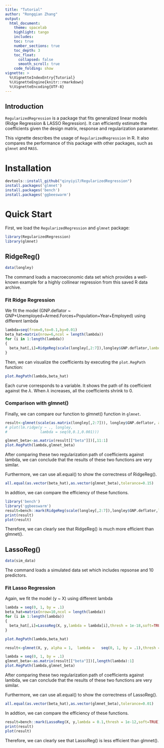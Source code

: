 ```yaml
---
title: "Tutorial"
author: "Rongqian Zhang"
output: 
  html_document:
    theme: spacelab
    highlight: tango
    includes:
    toc: true
    number_sections: true
    toc_depth: 3
    toc_float:
      collapsed: false
      smooth_scroll: true
    code_folding: show
vignette: >
  %\VignetteIndexEntry{Tutorial}
  %\VignetteEngine{knitr::rmarkdown}
  %\VignetteEncoding{UTF-8}
---
```

## Introduction

`RegularizedRegression` is a package that fits generalized linear models (Ridge Regression & LASSO Regression). It can efficiently estimate the  coefficients given the design matrix, response and regularization parameter. 

This vignette describes the usage of `RegularizedRegression` in R. It also compares the performance of this package with other packages, such as `glmnet` and `MASS`.

# Installation

```r
devtools::install_github("qinyiyi7/RegularizedRegression")
install.packages('glmnet')
install.packages('bench')
install.packages('ggbeeswarm')
```

# Quick Start

First, we load the `RegularizedRegression` and `glmnet` package:
```r
library(RegularizedRegression)
library(glmnet)

```

## RidgeReg()

```r
data(longley)
```

The command loads a macroeconomic data set which provides a well-known example for a highly collinear regression from this saved R data archive.

### Fit Ridge Regression

We fit the model (GNP.deflator ~ GNP+Unemployed+Armed.Forces+Population+Year+Employed) using different lambda

```r
lambda=seq(from=0,to=0.1,by=0.01)
beta_hat=matrix(nrow=6,ncol = length(lambda))
for (i in 1:length(lambda))
{
  beta_hat[,i]=RidgeReg(scale(longley[,2:7]),longley$GNP.deflator,lambda = lambda[i])
}
```

Then, we can visualize the coefficients by executing the `plot.RegPath` function:

```r
plot.RegPath(lambda,beta_hat)
```

Each curve corresponds to a variable. It shows the path of its coefficient against the $\lambda$. When $\lambda$ increases, all the coefficients shrink to 0.

### Comparison with glmnet()

Finally, we can compare our function to glmnet() function in `glmnet`.

```r


result<-glmnet(scale(as.matrix(longley[,2:7])), longley$GNP.deflator, alpha = 0,  lambda = seq(0,0.1,0.01),thresh = 1e-100)
# plot(lm.ridge(y ~ ., longley,
#               lambda = seq(0,0.1,0.001)))
```

```r
glmnet_beta<-as.matrix(result[["beta"]])[,11:1]
plot.RegPath(lambda,glmnet_beta)
```

After comparing these two regularization path of coefficients against lambda, we can conclude that the results of these two functions are very similar.

Furthermore, we can use all.equal() to show the correctness of RidgeReg().

```r
all.equal(as.vector(beta_hat),as.vector(glmnet_beta),tolerance=0.15)
```


In addtion, we can compare the efficiency of these functions. 

```r
library('bench')
library('ggbeeswarm')
result=bench::mark(RidgeReg(scale(longley[,2:7]),longley$GNP.deflator,lambda = 0.1),glmnet(scale(as.matrix(longley[,2:7])), longley$GNP.deflator, alpha = 0,  lambda = 0.1,thresh = 1e-100),check=FALSE)
print(result)
plot(result)
```


Therefore, we can clearly see that RidgeReg() is much more efficient than glmnet().

## LassoReg()

```r
data(sim_data)
```

The command loads a simulated data set which includes repsonse and 10 predictors.


### Fit Lasso Regression

Again, we fit the model (y ~ X) using different lambda

```r

lambda = seq(0, 1, by = .1)
beta_hat=matrix(nrow=10,ncol = length(lambda))
for (i in 1:length(lambda))
{
  beta_hat[,i]=LassoReg(X, y,lambda = lambda[i],thresh = 1e-18,soft=TRUE)
}
```


```r
plot.RegPath(lambda,beta_hat)
```

```r
result<-glmnet(X, y, alpha = 1,  lambda =   seq(0, 1, by = .1),thresh = 1e-12)
```


```r
lambda = seq(0, 1, by = .1)
glmnet_beta<-as.matrix(result[["beta"]])[,length(lambda):1]
plot.RegPath(lambda,glmnet_beta)
```

After comparing these two regularization path of coefficients against lambda, we can conclude that the results of these two functions are very similar.

Furthermore, we can use all.equal() to show the correctness of LassoReg().

```r
all.equal(as.vector(beta_hat),as.vector(glmnet_beta),tolerance=0.01)
```

In addtion, we can compare the efficiency of these functions. 

```r

result=bench::mark(LassoReg(X, y,lambda = 0.1,thresh = 1e-12,soft=TRUE),glmnet(X, y, alpha = 1,  lambda = 0.1,thresh = 1e-12),check=FALSE)
print(result)
plot(result)
```

Therefore, we can clearly see that LassoReg() is less efficient than glmnet().
